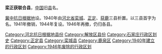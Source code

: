 '''栾正获联合县'''，[[中国|中国]]旧[[县|县]]名。

[[冀中抗日根据地|冀中抗日根据地]]设。1940年由[[河北省|河北省]][[栾城县|栾城]]、[[正定县|正定]]、[[获鹿县|获鹿]]三县析置。以三县首字为名。1941年撤销，1944年复设。1946年再撤，仍归各县。 

{{中华民国大陆时期行政区划小作品}}
{{DEFAULTSORT:L}}
[[Category:河北抗日根据地县份|Category:河北抗日根据地县份]]
[[Category:解放区县份|Category:解放区县份]]
[[Category:石家庄行政区划史|Category:石家庄行政区划史]]
[[Category:正定县|Category:正定县]]
[[Category:栾城县|Category:栾城县]]
[[Category:鹿泉区|Category:鹿泉区]]
[[Category:1940年建立的行政区划|Category:1940年建立的行政区划]]
[[Category:1946年废除的行政区划|Category:1946年废除的行政区划]]